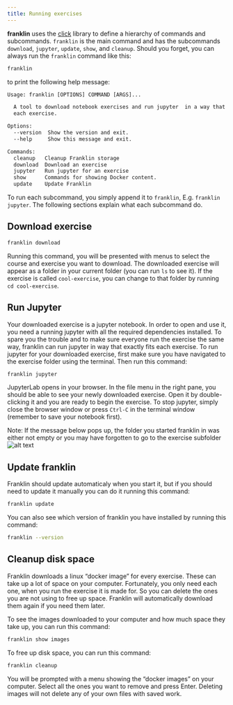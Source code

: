 ```yaml
---
title: Running exercises
---
```


**franklin** uses the [click](https://click.palletsprojects.com/en/stable/) library to define a hierarchy of commands and subcommands. `franklin` is the main command and has the subcommands `download`, `jupyter`, `update`, `show`, and `cleanup`. Should you forget, you can always run the `franklin` command like this:

```.bash
franklin
```

to print the following help message:

```txt
Usage: franklin [OPTIONS] COMMAND [ARGS]...

  A tool to download notebook exercises and run jupyter  in a way that fits
  each exercise.

Options:
  --version  Show the version and exit.
  --help     Show this message and exit.

Commands:
  cleanup   Cleanup Franklin storage
  download  Download an exercise
  jupyter   Run jupyter for an exercise
  show      Commands for showing Docker content.
  update    Update Franklin
```

To run each subcommand, you simply append it to `franklin`, E.g. `franklin jupyter`. The following sections explain what each subcommand do.

## Download exercise

```.bash
franklin download
```

Running this command, you will be presented with menus to select the course and exercise you want to download. The downloaded exercise will appear as a folder in your current folder (you can run `ls` to see it). If the exercise is called `cool-exercise`, you can change to that folder by running `cd cool-exercise`.


<!-- You will use this command when you want do download an exercise. After running this command a selection menu will pop out and in this menu you will be able to pick between the different courses.
![alt text](<images/Skærmbillede 2025-05-28 kl. 14.52.02.png>)

You choose your course by using the arrow keys and a new selection menu will appear where you can select the specific exercise that you want to do. Franklin then places the downloaded assignment in your the empty folder where you first started franklin. Now before you can do the next step you will have to go to the exercise folder you just downloaded (use cd folder_name_of_exercise)

After running this command a selection menu will pop out and in this menu you will be able to pick between the different courses.
![alt text](<images/Skærmbillede 2025-05-28 kl. 14.52.02.png>)

You choose your course by using the arrow keys and a new selection menu will appear where you can select the specific exercise that you want to download. Franklin then places the downloaded assignment in your the empty folder where you first started franklin. Now before you can do the next step you will have to go to the exercise folder you just downloaded (use cd folder_name_of_exercise) -->

## Run Jupyter

Your downloaded exercise is a jupyter notebook. In order to open and use it, you need a running jupyter with all the required dependencies installed. To spare you the trouble and to make sure everyone run the exercise the same way, franklin can run jupyter in way that exactly fits each exercise. To run jupyter for your downloaded exercise, first make sure you have navigated to the exercise folder using the terminal. Then run this command:

```.bash
franklin jupyter
```

JupyterLab opens in your browser. In the file menu in the right pane, you should be able to see your newly downloaded exercise. Open it by double-clicking it and you are ready to begin the exercise. To stop jupyter, simply close the browser window or press `Ctrl-C` in the terminal window (remember to save your notebook first).

Note: If the message below pops up, the folder you started franklin in was either not empty or you may have forgotten to go to the exercise subfolder![alt text](<images/Skærmbillede 2025-05-28 kl. 15.22.07.png>)


## Update franklin

Franklin should update automaticaly when you start it, but if you should need to update it manually you can do it running this command:

```.bash
franklin update
```

You can also see which version of franklin you have installed by running this command:

```.bash
franklin --version
```

## Cleanup disk space

Franklin downloads a linux "docker image" for every exercise. These can take up a lot of space on your computer. Fortunately, you only need each one, when you run the exercise it is made for. So you can delete the ones you are not using to free up space. Franklin will automatically download them again if you need them later.

To see the images downloaded to your computer and how much space they take up, you can run this command:

```.bash
franklin show images
```

To free up disk space, you can run this command:

```.bash
franklin cleanup
```

You will be prompted with a menu showing the "docker images" on your computer. Select all the ones you want to remove and press Enter. Deleting images will not delete any of your own files with saved work.


<!-- 
![alt text](<images/Skærmbillede 2025-05-28 kl. 15.32.16.png>) -->

<!-- Note: deleting the exercise enviroments like this DO NOT delete the exercise you have made yourself and of you would ever need a specific enviroment for an old exercise again, you simple download it once more. -->